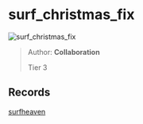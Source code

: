 
# surf_christmas_fix

![surf_christmas_fix](https://raw.githubusercontent.com/Sayt123/SurfMapPics/Maps-and-bonuses/csgo/surf_christmas_fix.jpg)

> Author: **Collaboration**
>
> Tier 3

## Records

[surfheaven](https://surfheaven.eu/map/surf_christmas_fix)
